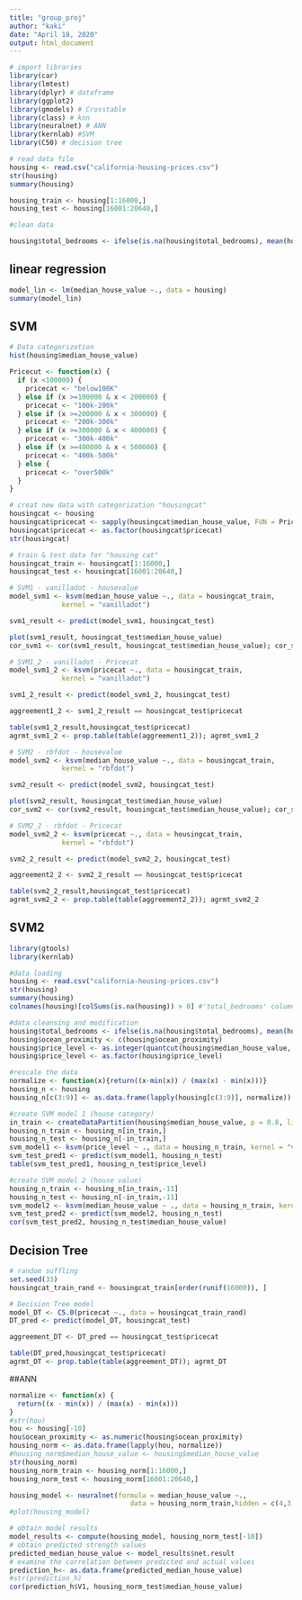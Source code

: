 ```yaml
---
title: "group_proj"
author: "kaki"
date: "April 18, 2020"
output: html_document
---
```


```r
# import libraries
library(car)
library(lmtest)
library(dplyr) # dataframe
library(ggplot2)
library(gmodels) # Crosstable
library(class) # knn
library(neuralnet) # ANN
library(kernlab) #SVM
library(C50) # decision tree

# read data file
housing <- read.csv("california-housing-prices.csv")
str(housing)
summary(housing)

housing_train <- housing[1:16000,]
housing_test <- housing[16001:20640,]


```

```r
#clean data

housing$total_bedrooms <- ifelse(is.na(housing$total_bedrooms), mean(housing$total_bedrooms, na.rm = TRUE)/mean(housing$total_rooms, na.rm = TRUE)*housing$total_rooms, housing$total_bedrooms)

```

## linear regression

```r
model_lin <- lm(median_house_value ~., data = housing)
summary(model_lin)
```

## SVM

```r
# Data categorization
hist(housing$median_house_value)

Pricecut <- function(x) {
  if (x <100000) {
    pricecat <- "below100K"
  } else if (x >=100000 & x < 200000) {
    pricecat <- "100k-200k"
  } else if (x >=200000 & x < 300000) {
    pricecat <- "200k-300k"
  } else if (x >=300000 & x < 400000) {
    pricecat <- "300k-400k"
  } else if (x >=400000 & x < 500000) {
    pricecat <- "400k-500k"
  } else {
    pricecat <- "over500k"
  }
}

# creat new data with categorization "housingcat"
housingcat <- housing
housingcat$pricecat <- sapply(housingcat$median_house_value, FUN = Pricecut)
housingcat$pricecat <- as.factor(housingcat$pricecat)
str(housingcat)

# train & test data for "housing cat"
housingcat_train <- housingcat[1:16000,]
housingcat_test <- housingcat[16001:20640,]

# SVM1 - vanilladot - housevalue
model_svm1 <- ksvm(median_house_value ~., data = housingcat_train,
             kernel = "vanilladot")

svm1_result <- predict(model_svm1, housingcat_test)

plot(svm1_result, housingcat_test$median_house_value)
cor_svm1 <- cor(svm1_result, housingcat_test$median_house_value); cor_svm1

# SVM1_2 - vanilladot - Pricecat
model_svm1_2 <- ksvm(pricecat ~., data = housingcat_train,
             kernel = "vanilladot")

svm1_2_result <- predict(model_svm1_2, housingcat_test)

aggreement1_2 <- svm1_2_result == housingcat_test$pricecat

table(svm1_2_result,housingcat_test$pricecat)
agrmt_svm1_2 <- prop.table(table(aggreement1_2)); agrmt_svm1_2

# SVM2 - rbfdot - housevalue
model_svm2 <- ksvm(median_house_value ~., data = housingcat_train,
             kernel = "rbfdot")

svm2_result <- predict(model_svm2, housingcat_test)

plot(svm2_result, housingcat_test$median_house_value)
cor_svm2 <- cor(svm2_result, housingcat_test$median_house_value); cor_svm2

# SVM2_2 - rbfdot - Pricecat
model_svm2_2 <- ksvm(pricecat ~., data = housingcat_train,
             kernel = "rbfdot")

svm2_2_result <- predict(model_svm2_2, housingcat_test)

aggreement2_2 <- svm2_2_result == housingcat_test$pricecat

table(svm2_2_result,housingcat_test$pricecat)
agrmt_svm2_2 <- prop.table(table(aggreement2_2)); agrmt_svm2_2


```


## SVM2
```r
library(gtools)
library(kernlab)

#data loading
housing <- read.csv("california-housing-prices.csv")
str(housing)
summary(housing)
colnames(housing)[colSums(is.na(housing)) > 0] #'total_bedrooms' column has N/A

#data cleansing and modification
housing$total_bedrooms <- ifelse(is.na(housing$total_bedrooms), mean(housing$total_bedrooms, na.rm = TRUE)/mean(housing$total_rooms, na.rm = TRUE)*housing$total_rooms, housing$total_bedrooms)
housing$ocean_proximity <- c(housing$ocean_proximity)
housing$price_level <- as.integer(quantcut(housing$median_house_value, q=5, na.rm = TRUE))
housing$price_level <- as.factor(housing$price_level)

#rescale the data
normalize <- function(x){return((x-min(x)) / (max(x) - min(x)))}
housing_n <- housing
housing_n[c(3:9)] <- as.data.frame(lapply(housing[c(3:9)], normalize))

#create SVM model 1 (house category)
in_train <- createDataPartition(housing$median_house_value, p = 0.8, list = FALSE)
housing_n_train <- housing_n[in_train,]
housing_n_test <- housing_n[-in_train,]
svm_model1 <- ksvm(price_level ~ ., data = housing_n_train, kernel = "vanilladot")
svm_test_pred1 <- predict(svm_model1, housing_n_test) 
table(svm_test_pred1, housing_n_test$price_level)

#create SVM model 2 (house value)
housing_n_train <- housing_n[in_train,-11]
housing_n_test <- housing_n[-in_train,-11]
svm_model2 <- ksvm(median_house_value ~ ., data = housing_n_train, kernel = "vanilladot")
svm_test_pred2 <- predict(svm_model2, housing_n_test) 
cor(svm_test_pred2, housing_n_test$median_house_value)
```

## Decision Tree
```r
# random suffling
set.seed(33)
housingcat_train_rand <- housingcat_train[order(runif(16000)), ]

# Decision Tree model
model_DT <- C5.0(pricecat ~., data = housingcat_train_rand)
DT_pred <- predict(model_DT, housingcat_test)

aggreement_DT <- DT_pred == housingcat_test$pricecat

table(DT_pred,housingcat_test$pricecat)
agrmt_DT <- prop.table(table(aggreement_DT)); agrmt_DT


```
##ANN
```r
normalize <- function(x) { 
  return((x - min(x)) / (max(x) - min(x)))
}
#str(hou)
hou <- housing[-10]
hou$ocean_proximity <- as.numeric(housing$ocean_proximity)
housing_norm <- as.data.frame(lapply(hou, normalize))
#housing_norm$median_house_value <- housing$median_house_value
str(housing_norm)
housing_norm_train <- housing_norm[1:16000,]
housing_norm_test <- housing_norm[16001:20640,]

housing_model <- neuralnet(formula = median_house_value ~.,
                              data = housing_norm_train,hidden = c(4,3,2),threshold = 0.08,stepmax = 8e+04,lifesign =  "full",lifesign.step= 1000,act.fct = "logistic")
#plot(housing_model)

# obtain model results
model_results <- compute(housing_model, housing_norm_test[-10])
# obtain predicted strength values
predicted_median_house_value <- model_results$net.result
# examine the correlation between predicted and actual values
prediction_h<- as.data.frame(predicted_median_house_value)
#str(prediction_h)
cor(prediction_h$V1, housing_norm_test$median_house_value)

```

